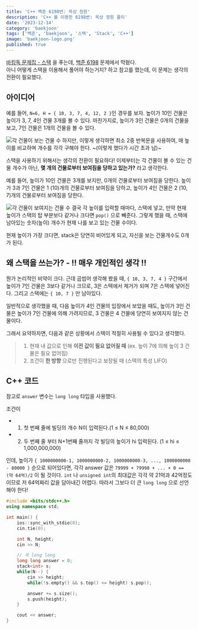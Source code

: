 ```yaml
---
title: 'C++ 백준 6198번: 옥상 정원'
description: 'C++ 를 이용한 6198번: 옥상 정원 풀이'
date: '2023-12-14'
category: 'baekjoon'
tags: ['백준', 'baekjoon', '스택', 'Stack', 'C++']
image: 'baekjoon-logo.png'
published: true
---
```


[바킹독 문제집 - 스택](https://github.com/encrypted-def/basic-algo-lecture/blob/master/workbook/0x05.md) 을 푸는데,
[백준 6198](https://www.acmicpc.net/problem/6198) 문제에서 막혔다.  
아니 어떻게 스택을 이용해서 풀어야 하는거지? 하고 참고를 했는데, 이 문제는 생각의 전환이 필요했다.

## 아이디어

예를 들어, `N=6, H = { 10, 3, 7, 4, 12, 2 }`인 경우를 보자. 
높이가 10인 건물은 높이가 3, 7, 4인 건물 3개를 볼 수 있다. 마찬가지로, 높이가 3인 건물은 0개의 건물을 보고, 7인 건물은 1개의 건물을 볼 수 있다.

![각 건물이 보는 건물 수](/images/posts/baekjoon-6198/1.png)
하지만, 이렇게 생각하면 최소 2중 반복문을 사용하여, 매 높이를 비교하며 개수를 각각 구해야 한다. ~(이렇게 했다가 시간 초과 남)~

스택을 사용하기 위해서는 생각의 전환이 필요하다!
이제부터는 각 건물이 볼 수 있는 건물 개수가 아닌, **몇 개의 건물로부터 보여짐을 당하고 있는가?** 라고 생각한다.

예를 들어, 높이가 10인 건물은 3개를 보지만, 0개의 건물로부터 보여짐을 당한다.
높이가 3과 7인 건물은 1 (10)개의 건물로부터 보여짐을 당하고,
높이가 4인 건물은 2 (10, 7)개의 건물로부터 보여짐을 당한다.

![각 건물이 보여지는 건물 수](/images/posts/baekjoon-6198/2.png)
결국 각 높이를 입력할 때마다, 스택에 넣고,
만약 현재 높이가 스택의 탑 부분보다 같거나 크다면 `pop()` 으로 빼준다. 
그렇게 했을 때, 스택에 남아있는 숫자(높이) 개수가 현재 나를 보고 있는 건물 수이다.

현재 높이가 가장 크다면, stack은 당연히 비어있게 되고, 자신을 보는 건물개수도 0개가 된다. 

## 왜 스택을 쓰는가? - !! 매우 개인적인 생각 !!
뭔가 논리적인 비약이 크다. 
근데 곱씹어 생각해 봤을 때, `{ 10, 3, 7, 4 }` 구간에서 높이가 7인 건물은 3보다 같거나 크므로, 3은 스택에서 제거가 되며 7은 스택에 넣어진다.
그리고 스택에는 `{ 10, 7 }` 만 남아있다. 

일반적으로 생각했을 때, 다음 높이가 4인 건물의 입장에서 보았을 때도, 높이가 3인 건물은 높이가 7인 건물에 의해 가려지므로, 3 건물은 4 건물에 당연히 보여지지 않는 건물이다.    


그래서 요약하자면, 다음과 같은 상황에서 스택이 적절히 사용될 수 있다고 생각했다.
> 1. 현재 내 값으로 인해 **이전 값이 필요 없어질 때** (ex. 높이 7에 의해 높이 3 건물은 필요 없어짐)
> 2. 조건이 **한 방향** 으로만 진행된다고 보장될 때 (스택의 특성 LIFO)

## C++ 코드

참고로 `answer` 변수는 `long long` 타입을 사용했다.

조건이 
  *  1. 첫 번째 줄에 빌딩의 개수 N이 입력된다.(1 ≤ N ≤ 80,000)
  *  2. 두 번째 줄 부터 N+1번째 줄까지 각 빌딩의 높이가 hi 입력된다. (1 ≤ hi ≤ 1,000,000,000)

인데, 높이가 `{ 1000000000-1, 1000000000-2, 1000000000-3, ..., 1000000000 - 80000 }` 순으로 되어있다면,
각각 answer 값은 `79999 + 79998 + ... + 0 == (약 64억)/2` 이 될 것이다. 
`int` 나 `unsigned int`의 최대값은 각각 약 21억과 42억정도 이므로 저 64억짜리 값을 담아내긴 어렵다. 
따라서 그보다 더 큰 `long long` 으로 선언해야 한다! 

```cpp
#include <bits/stdc++.h>
using namespace std;

int main() {
    ios::sync_with_stdio(0);
    cin.tie(0);

    int N, height;
    cin >> N;

    // 꼭 long long
    long long answer = 0;
    stack<int> s;
    while(N--) {
        cin >> height;
        while(!s.empty() && s.top() <= height) s.pop();

        answer += s.size();
        s.push(height);
    }

    cout << answer;
}
```